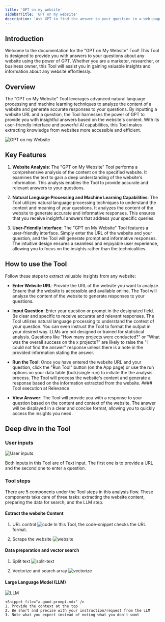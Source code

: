 ```yaml
---
title: 'GPT on my website'
sidebarTitle: 'GPT on my website'
description: 'Ask GPT to find the answer to your question in a web-page'
---
```

## Introduction
Welcome to the documentation for the "GPT on My Website" Tool! This Tool is designed to provide you with answers 
to your questions about any website using the power of GPT. Whether you are a marketer, researcher, or business owner, 
this Tool will assist you in gaining valuable insights and information about any website effortlessly.

## Overview
The "GPT on My Website" Tool leverages advanced natural language processing and machine learning techniques to analyze 
the content of a website and generate accurate responses to your questions. By inputting a website URL and a question, 
the Tool harnesses the power of GPT to provide you with insightful answers based on the website's content. 
With its user-friendly interface and powerful AI capabilities, this Tool makes extracting knowledge from websites 
more accessible and efficient.

![GPT on my Website](/images/templates/gpt-on-my-website/GPT-on-my-website-answer.png)

## Key Features
1. **Website Analysis**:
The "GPT on My Website" Tool performs a comprehensive analysis of the content on the specified website. It examines the text to 
gain a deep understanding of the website's information. This analysis enables the Tool to provide accurate and relevant answers 
to your questions.

2. **Natural Language Processing and Machine Learning Capabilities**:
The Tool utilizes natural language processing techniques to understand the context and meaning of your questions. It analyzes the 
content of the website to generate accurate and informative responses. This ensures that you receive insightful answers that 
address your specific queries.

3. **User-Friendly Interface**:
The "GPT on My Website" Tool features a user-friendly interface. Simply enter the URL of the website and your question, and the 
Tool will generate prompt and informative responses. The intuitive design ensures a seamless and enjoyable user experience, allowing 
you to focus on the insights rather than the technicalities.

## How to use the Tool
<Snippet file="how-to-use-a-tool.mdx" />

Follow these steps to extract valuable insights from any website:

* **Enter Website URL**: Provide the URL of the website you want to analyze. Ensure that the website is accessible and available online. 
The Tool will analyze the content of the website to generate responses to your questions.

* **Input Question**: Enter your question or prompt in the designated field. Be clear and specific to receive accurate and relevant responses. 
The Tool utilizes natural language processing to understand the context of your question. 
You can even instruct the Tool to format the output in your desired way.
    <Tip>
    LLMs are not designed or trained for statistical analysis. Questions like 
    "How many projects were conducted?" or "What was the overall success on the x projects?" 
    are likely to raise the "I could not find the answer" response unless there is a note in 
    the provided information stating the answer.
    </Tip>

* **Run the Tool**: Once you have entered the website URL and your question, click the "Run Tool" button (on the App page) or use 
the run options on your data table (bulk/single run) to initiate the the analysis process.
The Tool will process the website's content and generate a response based on the information extracted from the website.
        #### Tool execution at Relevance
        <Snippet file="tool-execution.mdx" />

* **View Answer**: The Tool will provide you with a response to your question based on the content and context of the website. 
The answer will be displayed in a clear and concise format, allowing you to quickly access the insights you need.


## Deep dive in the Tool

<Snippet file="components/tools/tool-components.mdx" />

### User inputs
![User inputs](/images/templates/gpt-on-my-website/GPT-on-my-website-build-input.png)

Both inputs in this Tool are of Text input. The first one is to provide a URL and the second
one to enter a question.
<Snippet file="components/inputs/text-input.mdx" />

### Tool steps
There are 5 components under the Tool steps in this analysis flow. These components take care of three
tasks: extracting the website content, preparing the data for search, and the LLM step.

#### Extract the website Content
1. URL control
![code](/images/templates/gpt-on-my-website/GPT-on-my-website-code.png)
    <Snippet file="components/tools/code-javascript.mdx" />
    In this Tool, the code-snippet checks the URL format.

2. Scrape the website
![website](/images/templates/gpt-on-my-website/GPT-on-my-website-website-content.png)
    <Snippet file="components/tools/extract-website-content.mdx" />

#### Data preparation and vector search
1. Split text
    ![split-text](/images/templates/gpt-on-my-website/GPT-on-my-website-splittext.png)
    <Snippet file="components/tools/split-text.mdx" />

2. Vectorize and search array
    ![vectorize](/images/templates/gpt-on-my-website/GPT-on-my-website-vectorize.png)
    <Snippet file="components/tools/vectorize-and-search.mdx" />

#### Large Language Model (LLM)
![LLM](/images/templates/gpt-on-my-website/GPT-on-my-website-build-llm.png)
    <Snippet file="components/tools/llm.mdx" />

    <Snippet file="a-good-prompt.mdx" />
    1. Provide the context at the top
    2. Be short and precise with your instruction/request from the LLM
    3. Note what you expect instead of noting what you don't want

